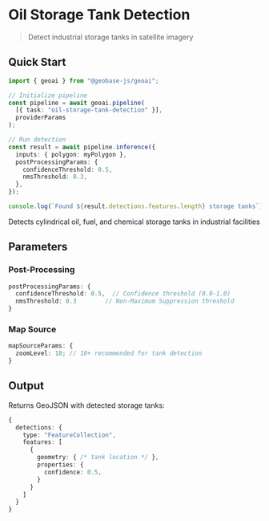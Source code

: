 
# Oil Storage Tank Detection

> Detect industrial storage tanks in satellite imagery

<VideoEmbed
  src="https://geobase-docs.s3.amazonaws.com/geobase-ai-assets/oil-storage-tank-detection.mp4"
  title="Oil Storage Tank Detection Demo"
/>

## Quick Start

```typescript
import { geoai } from "@geobase-js/geoai";

// Initialize pipeline
const pipeline = await geoai.pipeline(
  [{ task: "oil-storage-tank-detection" }],
  providerParams
);

// Run detection
const result = await pipeline.inference({
  inputs: { polygon: myPolygon },
  postProcessingParams: {
    confidenceThreshold: 0.5,
    nmsThreshold: 0.3,
  },
});

console.log(`Found ${result.detections.features.length} storage tanks`);
```

<Callout type="info" emoji="🛢️">
  Detects cylindrical oil, fuel, and chemical storage tanks in industrial
  facilities
</Callout>

## Parameters

### Post-Processing

```typescript
postProcessingParams: {
  confidenceThreshold: 0.5,  // Confidence threshold (0.0-1.0)
  nmsThreshold: 0.3        // Non-Maximum Suppression threshold
}
```

### Map Source

```typescript
mapSourceParams: {
  zoomLevel: 18; // 18+ recommended for tank detection
}
```

## Output

Returns GeoJSON with detected storage tanks:

```typescript
{
  detections: {
    type: "FeatureCollection",
    features: [
      {
        geometry: { /* tank location */ },
        properties: {
          confidence: 0.5,
        }
      }
    ]
  }
}
```
